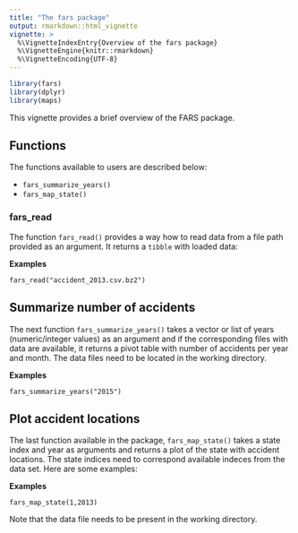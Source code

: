 ```yaml
---
title: "The fars package"
output: rmarkdown::html_vignette
vignette: >
  %\VignetteIndexEntry{Overview of the fars package}
  %\VignetteEngine{knitr::rmarkdown}
  %\VignetteEncoding{UTF-8}
---
```



```r
library(fars)
library(dplyr)
library(maps)
```

This vignette provides a brief overview of the FARS package.

## Functions

The functions available to users are described below:

- `fars_summarize_years()`
- `fars_map_state()`

### fars_read

The function `fars_read()` provides a way how to read data from a file path provided as an argument. It returns a `tibble` with loaded data:

**Examples**

 `fars_read("accident_2013.csv.bz2")`

## Summarize number of accidents

The next function `fars_summarize_years()` takes a vector or list of years (numeric/integer values) as an argument and if the corresponding files with data are available, it returns a pivot table with number of accidents per year and month. The data files need to be located in the working directory.

**Examples**

 `fars_summarize_years("2015")`
 
## Plot accident locations

The last function available in the package, `fars_map_state()` takes a state index and year as arguments and returns a plot of the state with accident locations. The state indices need to correspond available indeces from the data set. Here are some examples:

**Examples**

  `fars_map_state(1,2013)`
  
Note that the data file needs to be present in the working directory. 
